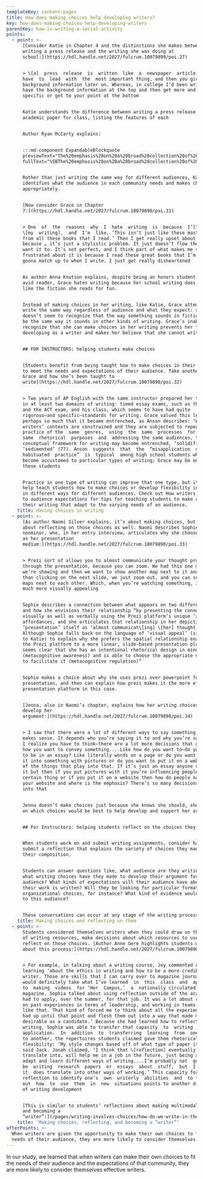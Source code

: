 ```yaml
---
templateKey: content-pages
title: How does making choices help developing writers?
key: how-does-making-choices-help-developing-writers
parentKey: how-is-writing-a-social-activity
points:
  - point: >-
      [Consider Katie in Chapter 4 and the distinctions she makes between
      writing a press release and the writing she was doing at
      school:](https://hdl.handle.net/2027/fulcrum.10079890/poi.27)


      > \[a]  press  release  is  written  like  a  newspaper  article.  You 
      have  to  lead  with  the  most important thing, and then you give the
      background information later on. Whereas, in college I’d been writing,
      have the background information at the top and then get more and more
      specific or get to your point at the bottom


      Katie understands the difference between writing a press release and an
      academic paper for class, listing the features of each


      Author Ryan McCarty explains: 


      :::md-component ExpandableBlockquote
      previewText="The%20emphasis%20on%20a%20broad%20collection%20of%20writing%20experiences%20..."
      fullText="%5BThe%20emphasis%20on%20a%20broad%20collection%20of%20writing%20experiences%20is%20noteworthy%2C%20illustrating%20that%2C%20for%20Katie%2C%20the%20writer%20she%20has%20become%20is%20one%20who%20can%20effectively%20distinguish%20between%20exigencies%20of%20particular%20contexts%2C%20drawing%20on%20the%20appropriate%20resources%20in%20her%20writing%20repertoire.%20%5D%28https%3A//hdl.handle.net/2027/fulcrum.10079890/poi.27%29"


      Rather than just writing the same way for different audiences, Katie
      identifies what the audience in each community needs and makes choices
      appropriately.


      [Now consider Grace in Chapter
      7:](https://hdl.handle.net/2027/fulcrum.10079890/poi.31)


      > One  of  the  reasons  why  I  hate  writing  is  because  I’ll  read 
      \[my  writing],  and  I’m  like, ‘This isn’t just like these masterpieces
      from all these books that I read.’ Then I get really upset about it,
      because … it’s just a stylistic problem. It just doesn’t flow the way I
      want it to. It’s not perfect, and I think part of what makes me so
      frustrated about it is because I read these great books that I’m never
      gonna match up to when I write. I just get really disheartened


      As author Anna Knutson explains, despite being an honors student and an
      avid reader, Grace hates writing because her school writing does not sound
      like the fiction she reads for fun.


      Instead of making choices in her writing, like Katie, Grace attempts to
      write the same way regardless of audience and what they expect: she
      doesn’t seem to recognize that the way something sounds in fiction won’t
      be the same way it sounds in other kinds of writing. Grace’s inability to
      recognize that she can make choices in her writing prevents her from
      developing as a writer and makes her believe that she cannot write well.


      ## FOR INSTRUCTORS: helping students make choices


      [Students benefit from being taught how to make choices in their writing
      to meet the needs and expectations of their audience. Take another look at
      Grace and how she’s been taught to
      write](https://hdl.handle.net/2027/fulcrum.10079890/poi.32)


      > Two years of AP English with the same instructor prepared her to succeed
      in at least two domains of writing: timed essay exams, such as the AP exam
      and the ACT exam, and his class, which seems to have had quite
      rigorous—and specific—standards for writing. Grace valued this learning,
      perhaps so much that it became entrenched, as Anson describes: ‘When
      writers’ contexts are constrained and they are subjected to repeated
      practice of the  same  genres,  using  the  same  processes  for  the 
      same  rhetorical  purposes  and  addressing the same audiences, their
      conceptual framework for writing may become entrenched, ‘solidified,’ or
      ‘sedimented’ (77). Anson  suggests  that  the  “misapplication  of 
      habituated  practice”  is  typical  among high school students who have
      become accustomed to particular types of writing; Grace may be one of
      these students


      Practice in one type of writing can improve that one type, but it doesn’t
      help teach students how to make choices or develop flexibility in writing
      in different ways for different audiences. Check out How writers respond
      to audience expectations for tips for teaching students to make choices in
      their writing that adapt to the varying needs of an audience.
    title: Having choices in writing
  - point: >-
      [As author Naomi Silver explains, it’s about making choices, but it’s
      about reflecting on those choices as well. Naomi describes Sophie, a
      nonminor, who, in her entry interview, articulates why she chooses Prezi
      as her presentation
      medium:](https://hdl.handle.net/2027/fulcrum.10079890/poi.33)


      > Prezi sort of allows you to almost communicate your thought process
      through the presentation, because you can zoom. We had this one map that
      we’re showing and then we want to show another map next to it and, rather
      than clicking on the next slide, we just zoom out, and you can see both
      maps next to each other. Which, when you’re watching something, it’s just
      much more visually appealing


      Sophie describes a connection between what appears on two different maps
      and how she envisions their relationship “by presenting the connection
      visually as well as verbally using the Prezi platform’s unique ‘zooming’
      affordances, and she articulates that relationship in her depiction of the
      ‘presentation’ itself as ‘almost communicat\[ing] \[her] thought process.
      Although Sophie falls back on the language of ‘visual appeal’ (similarly
      to Katie) to explain why she prefers the spatial relationship enabled by
      the Prezi platform to a more linear, slide-based presentation platform, it
      seems clear that she has an intentional rhetorical design in mind
      (metacognitive awareness) and is able to choose the appropriate medium ...
      to facilitate it (metacognitive regulation)”


      Sophie makes a choice about why she uses prezi over powerpoint for her
      presentation, and then can explain how prezi makes it the more effective
      presentation platform in this case.


      [Jenna, also in Naomi’s chapter, explains how her writing choices help her
      develop her
      argument:](https://hdl.handle.net/2027/fulcrum.10079890/poi.34)


      > I saw that there were a lot of different ways to say something, if that
      makes sense. It depends who you’re saying it to and why you’re saying it.
      I realize you have to think—there are a lot more decisions that go into
      how you want to convey something....Like how do you want to—do you want it
      to be in an essay? Like literally words on a page or do you want to turn
      it into something with pictures or do you want to put it on a website? All
      of the things that play into that. If it’s just an essay anyone can read
      it but then if you put pictures with it you’re influencing people to see a
      certain thing or if you put it on a website then how do people navigate
      your website and where is the emphasis? There’s so many decisions that go
      into that


      Jenna doesn’t make choices just because she knows she should, she reflects
      on which choices would be best to help develop and support her argument.


      ## For Instructors: helping students reflect on the choices they make


      When students work on and submit writing assignments, consider having them
      submit a reflection that explains the variety of choices they made in
      their composition.


      Students can answer questions like, what audience are they writing to and
      what writing choices have they made to develop their argument for this
      audience? What kinds of expectations will their audience have about how
      their work is written? Will they be looking for particular formatting or
      organizational choices, for instance? What kind of evidence would appeal
      to this audience?


      These conversations can occur at any stage of the writing process.
    title: Making choices and reflecting on them
  - point: >-
      Students considered themselves writers when they could draw on their range
      of writing resources, make decisions about which resources to use, and
      reflect on those choices. [Author Anne Gere highlights students who talk
      about this process:](https://hdl.handle.net/2027/fulcrum.10079890/poi.36)


      > For example, in talking about a writing course, Joy commented on
      learning ‘about the ethics in writing and how to be a more credible
      writer. Those are skills that I can carry over to magazine journalism....I
      would definitely take what I’ve learned  in  this  class  and  apply  it 
      to  making  videos  for ‘Her  Campus,’  a  nationally circulated online
      magazine. Sophia talked about using reflection outside of the academy: ‘I
      had to apply, over the summer, for that job. It was a lot about reflecting
      on past experiences in terms of leadership, and working in teams and stuff
      like that. That kind of forced me to think about all the experience I’d
      had up until that point and flesh them out into a way that made me seem
      desirable as a candidate.’ Because she had learned how to reflect on her
      writing, Sophie was able to transfer that capacity  to  writing  a  job 
      application.  In  addition  to  transferring  learning  from  one context
      to another, the repertoires students claimed gave them rhetorical
      flexibility: ‘My style changes based off of what type of paper it is,’
      said Jack. Jonah claimed, ‘I think that \[reflection] eventually will
      translate into, will help me in a job in the future, just being able to
      adapt and learn different ways of writing....I’m probably not  going  to 
      be  writing  research  papers  or  essays  about  stuff,  but  I  think 
      it  does translate into other ways of working.’ This capacity for using
      reflection to identify one’s  own  writerly  abilities  and  to figure 
      out  how  to  use  them  in  new  situations points to another dimension
      of writing development 


      [This is similar to students’ reflections about making multimodal choices
      and becoming a
      “writer”:](/pages/writing-involves-choices/how-do-we-write-in-the-digital-age/how-do-writers-compose-in-the-digital-age/)
    title: 'Making choices, reflecting, and becoming a “writer”'
afterPoints: >-
  When writers are given the opportunity to make their own choices to fit the
  needs of their audience, they are more likely to consider themselves writers.
---
```

In our study, we learned that when writers can make their own choices to fit the needs of their audience and the expectations of that community, they are more likely to consider themselves effective writers.

